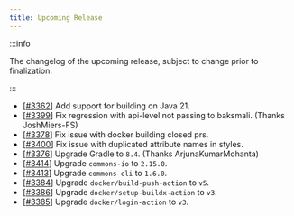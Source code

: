 ```yaml
---
title: Upcoming Release
---
```


:::info

The changelog of the upcoming release, subject to change prior to finalization.

:::

- [[#3362](https://github.com/iBotPeaches/Apktool/issues/3362)] Add support for building on Java 21.
- [[#3399](https://github.com/iBotPeaches/Apktool/pull/3399)] Fix regression with api-level not passing to baksmali. (Thanks JoshMiers-FS)
- [[#3378](https://github.com/iBotPeaches/Apktool/pull/3378)] Fix issue with docker building closed prs.
- [[#3400](https://github.com/iBotPeaches/Apktool/issues/3400)] Fix issue with duplicated attribute names in styles.
- [[#3376](https://github.com/iBotPeaches/Apktool/pull/3376)] Upgrade Gradle to `8.4`. (Thanks ArjunaKumarMohanta)
- [[#3414](https://github.com/iBotPeaches/Apktool/pull/3412)] Upgrade `commons-io` to `2.15.0`.
- [[#3413](https://github.com/iBotPeaches/Apktool/pull/3413)] Upgrade `commons-cli` to `1.6.0`.
- [[#3384](https://github.com/iBotPeaches/Apktool/pull/3384)] Upgrade `docker/build-push-action` to `v5`.
- [[#3386](https://github.com/iBotPeaches/Apktool/pull/3386)] Upgrade `docker/setup-buildx-action` to `v3`.
- [[#3385](https://github.com/iBotPeaches/Apktool/pull/3385)] Upgrade `docker/login-action` to `v3`.
